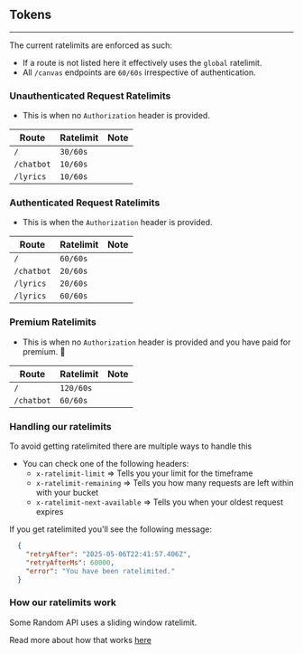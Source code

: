
## Tokens

---

The current ratelimits are enforced as such:
- If a route is not listed here it effectively uses the `global` ratelimit.
- All `/canvas` endpoints are `60/60s` irrespective of authentication.

### Unauthenticated Request Ratelimits

- This is when no `Authorization` header is provided.

<table className="queryParamTable">
  <thead>
    <tr>
      <th>Route</th>
      <th>Ratelimit</th>
      <th>Note</th>
    </tr>
  </thead>
  <tbody>
    <tr>
      <td>
        <Code>/</Code>
      </td>
      <td>
        <Code>30/60s</Code>
      </td>
      <td></td>
    </tr>
    <tr>
      <td>
        <Code>/chatbot</Code>
      </td>
      <td>
        <Code>10/60s</Code>
      </td>
      <td></td>
    </tr>
    <tr>
      <td>
        <Code>/lyrics</Code>
      </td>
      <td>
        <Code>10/60s</Code>
      </td>
      <td></td>
    </tr>
  </tbody>
</table>

### Authenticated Request Ratelimits

- This is when the `Authorization` header is provided.

<table className="queryParamTable">
  <thead>
    <tr>
      <th>Route</th>
      <th>Ratelimit</th>
      <th>Note</th>
    </tr>
  </thead>
  <tbody>
    <tr>
      <td>
        <Code>/</Code>
      </td>
      <td>
        <Code>60/60s</Code>
      </td>
      <td></td>
    </tr>
    <tr>
      <td>
        <Code>/chatbot</Code>
      </td>
      <td>
        <Code>20/60s</Code>
      </td>
      <td></td>
    </tr>
    <tr>
      <td>
        <Code>/lyrics</Code>
      </td>
      <td>
        <Code>20/60s</Code>
      </td>
      <td></td>
    </tr>
        <tr>
      <td>
        <Code>/lyrics</Code>
      </td>
      <td>
        <Code>60/60s</Code>
      </td>
      <td></td>
    </tr>
  </tbody>
</table>

### Premium Ratelimits

- This is when no `Authorization` header is provided and you have paid for premium. 💖

<table className="queryParamTable">
  <thead>
    <tr>
      <th>Route</th>
      <th>Ratelimit</th>
      <th>Note</th>
    </tr>
  </thead>
  <tbody>
    <tr>
      <td>
        <Code>/</Code>
      </td>
      <td>
        <Code>120/60s</Code>
      </td>
      <td></td>
    </tr>
    <tr>
      <td>
        <Code>/chatbot</Code>
      </td>
      <td>
        <Code>60/60s</Code>
      </td>
      <td></td>
    </tr>
  </tbody>
</table>

### Handling our ratelimits

To avoid getting ratelimited there are multiple ways to handle this

- You can check one of the following headers:
  - `x-ratelimit-limit` => Tells you your limit for the timeframe
  - `x-ratelimit-remaining` => Tells you how many requests are left within with your bucket
  - `x-ratelimit-next-available` => Tells you when your oldest request expires

If you get ratelimited you'll see the following message:
```json
  {
    "retryAfter": "2025-05-06T22:41:57.406Z",
    "retryAfterMs": 60000,
    "error": "You have been ratelimited."
  }
```

### How our ratelimits work

Some Random API uses a sliding window ratelimit.

Read more about how that works [here](https://smudge.ai/blog/ratelimit-algorithms)

